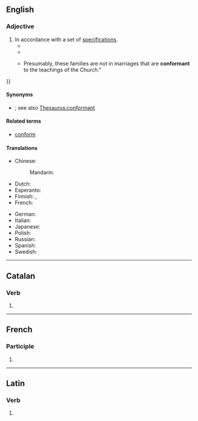 ==English==

===Adjective===
{{en-adj}}

# In accordance with a set of [[specification]]s.
#* {{quote-book
|en
|year=1944
|title=Hearings Before the Special Committee to Investigate Executive Agencies
|author=Morse
|publisher=U.S. Government Printing Office
|page=1523
|passage=I would like to say that I think the reference to the National Labor Relations Act and the other so-called '''conformant''' statutes in both 9017 and the War Labor Disputes Act, might very well be decided by the courts, when they do decide them, refer entirely to procedural interpretations rather than to matters of substantive law.
}}
#* {{quote-book
|en
|year=2000
|editor=Singh, Abhishek
|chapter=Threat Analysis for Directory Services
|title=Vulnerability Analysis and Defense for the Internet
|page=129
|publisher=Springer
|isbn=9780387743905
|passage=Microsoft LDAP is '''conformant''' to LDAP set of standards; however, it is non-conformant to many standards.
}}
#* {{quote-journal
|en
|date=2019-03-08
|first=Christine|last=Hauser
|quotee=a letter to Archbishop Joseph F. Naumann
|title=Catholic School in Kansas Faces a Revolt for Rejecting a Same-Sex Couple’s Child
|journal=The New York Times
|url=https://www.nytimes.com/2019/03/08/us/kansas-catholic-school-same-sex-parents.html
|passage=“{{...}} Presumably, these families are not in marriages that are '''conformant''' to the teachings of the Church.”
}}

====Synonyms====
* {{l|en|compliant}}; see also [[Thesaurus:conformant]]

====Related terms====
* [[conform]]

====Translations====
{{trans-top}}
* Chinese:
*: Mandarin: {{t-needed|cmn}}
* Dutch: {{t+|nl|conformerend}}
* Esperanto: {{t|eo|konforma}}
* Finnish: {{t+|fi|säännönmukainen}}, {{t|fi|[[ohjeiden]] [[mukainen]]}}
* French: {{t+|fr|conforme}}
{{trans-mid}}
* German: {{t+|de|konform}}
* Italian: {{t-needed|it}}
* Japanese: {{t-needed|ja}}
* Polish: {{t|pl|zgodny ze specyfikacją}}
* Russian: {{t-needed|ru}}
* Spanish: {{t-needed|es}}
* Swedish: {{t+|sv|överensstämmelse|c}}
{{trans-bottom}}

----

==Catalan==

===Verb===
{{head|ca|verb form}}

# {{ca-verb form of|m=ptc|t=pres|conformar}}

----

==French==

===Participle===
{{head|fr|present participle}}

# {{present participle of|fr|conformer}}

----

==Latin==

===Verb===
{{la-verb-form|cōnfōrmant}}

# {{inflection of|la|cōnfōrmō||3|p|pres|actv|indc}}